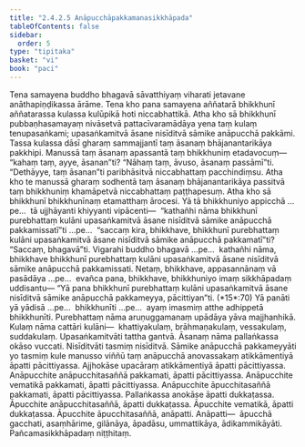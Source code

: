 ```yaml
---
title: "2.4.2.5 Anāpucchāpakkamanasikkhāpada"
tableOfContents: false
sidebar:
  order: 5
type: "tipitaka"
basket: "vi"
book: "paci"
---
```



<DynamicBreadcrumb />

<Division number="854" book="paci" e="ch" v="2" p="357">

<Paragraph number="2721" book="paci">
Tena samayena buddho bhagavā sāvatthiyaṃ viharati jetavane anāthapiṇḍikassa ārāme. Tena kho pana samayena aññatarā bhikkhunī aññatarassa kulassa kulūpikā hoti niccabhattikā. Atha kho sā bhikkhunī pubbaṇhasamayaṃ nivāsetvā pattacīvaramādāya yena taṃ kulaṃ tenupasaṅkami; upasaṅkamitvā āsane nisīditvā sāmike anāpucchā pakkāmi. Tassa kulassa dāsī gharaṃ sammajjantī taṃ āsanaṃ bhājanantarikāya pakkhipi. Manussā taṃ āsanaṃ apassantā taṃ bhikkhuniṃ etadavocuṃ—  “kahaṃ taṃ, ayye, āsanan”ti? “Nāhaṃ taṃ, āvuso, āsanaṃ passāmī”ti. “Dethāyye, taṃ āsanan”ti paribhāsitvā niccabhattaṃ pacchindiṃsu. Atha kho te manussā gharaṃ sodhentā taṃ āsanaṃ bhājanantarikāya passitvā taṃ bhikkhuniṃ khamāpetvā niccabhattaṃ paṭṭhapesuṃ.
</Paragraph>

<Paragraph number="2722" book="paci">
Atha kho sā bhikkhunī bhikkhunīnaṃ etamatthaṃ ārocesi. Yā tā bhikkhuniyo appicchā …pe…  tā ujjhāyanti khiyyanti vipācenti—  “kathañhi nāma bhikkhunī purebhattaṃ kulāni upasaṅkamitvā āsane nisīditvā sāmike anāpucchā pakkamissatī”ti …pe…  “saccaṃ kira, bhikkhave, bhikkhunī purebhattaṃ kulāni upasaṅkamitvā āsane nisīditvā sāmike anāpucchā pakkamatī”ti? “Saccaṃ, bhagavā”ti. Vigarahi buddho bhagavā …pe…  kathañhi nāma, bhikkhave bhikkhunī purebhattaṃ kulāni upasaṅkamitvā āsane nisīditvā sāmike anāpucchā pakkamissati. Netaṃ, bhikkhave, appasannānaṃ vā pasādāya …pe…  evañca pana, bhikkhave, bhikkhuniyo imaṃ sikkhāpadaṃ uddisantu—
</Paragraph>

</Division>
<Division number="855" book="paci" e="ch" v="2" p="357">

<Paragraph number="2723" book="paci">
<Emphasis>“Yā pana bhikkhunī purebhattaṃ kulāni upasaṅkamitvā āsane nisīditvā sāmike anāpucchā pakkameyya, pācittiyan”</Emphasis>ti. (*15*:<Emphasis>70</Emphasis>)
</Paragraph>

</Division>
<Division number="856" book="paci" e="ch" v="2" p="357">

<Paragraph number="2724" book="paci">
<Emphasis>Yā panā</Emphasis>ti yā yādisā …pe…  <Emphasis>bhikkhunī</Emphasis>ti …pe…  ayaṃ imasmiṃ atthe adhippetā bhikkhunīti.
</Paragraph>

<Paragraph number="2725" book="paci">
<Emphasis>Purebhattaṃ</Emphasis> nāma aruṇuggamanaṃ upādāya yāva majjhanhikā.
</Paragraph>

<Paragraph number="2726" book="paci">
<Emphasis>Kulaṃ</Emphasis> nāma cattāri kulāni—  khattiyakulaṃ, brāhmaṇakulaṃ, vessakulaṃ, suddakulaṃ. <Emphasis>Upasaṅkamitvā</Emphasis>ti tattha gantvā.
</Paragraph>

<Paragraph number="2727" book="paci">
<Emphasis>Āsanaṃ</Emphasis> nāma pallaṅkassa okāso vuccati. <Emphasis>Nisīditvā</Emphasis>ti tasmiṃ nisīditvā.
</Paragraph>

<Paragraph number="2728" book="paci">
<Emphasis>Sāmike anāpucchā pakkameyyā</Emphasis>ti yo tasmiṃ kule manusso viññū taṃ anāpucchā anovassakaṃ atikkāmentiyā āpatti pācittiyassa. Ajjhokāse upacāraṃ atikkāmentiyā āpatti pācittiyassa.
</Paragraph>

</Division>
<Division number="857" book="paci" e="ch" v="2" p="358">

<Paragraph number="2729" book="paci">
Anāpucchite anāpucchitasaññā pakkamati, āpatti pācittiyassa. Anāpucchite vematikā pakkamati, āpatti pācittiyassa. Anāpucchite āpucchitasaññā pakkamati, āpatti pācittiyassa.
</Paragraph>

<Paragraph number="2730" book="paci">
Pallaṅkassa anokāse āpatti dukkaṭassa. Āpucchite anāpucchitasaññā, āpatti dukkaṭassa. Āpucchite vematikā, āpatti dukkaṭassa. Āpucchite āpucchitasaññā, anāpatti.
</Paragraph>

</Division>
<Division number="858" book="paci" e="ch" v="2" p="358">

<Paragraph number="2731" book="paci">
Anāpatti—  āpucchā gacchati, asaṃhārime, gilānāya, āpadāsu, ummattikāya, ādikammikāyāti.

</Paragraph>
</Division>

<Paragraph number="2732" type="center" book="paci">
Pañcamasikkhāpadaṃ niṭṭhitaṃ.
</Paragraph>